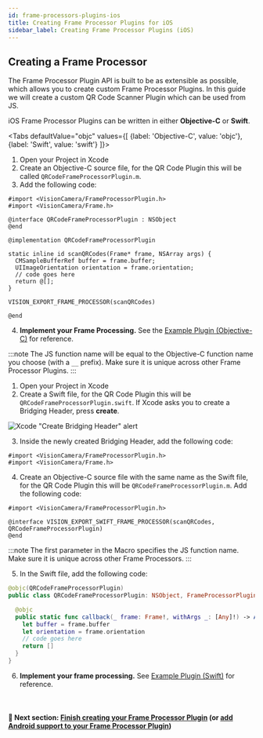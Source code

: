 ```yaml
---
id: frame-processors-plugins-ios
title: Creating Frame Processor Plugins for iOS
sidebar_label: Creating Frame Processor Plugins (iOS)
---
```



## Creating a Frame Processor

The Frame Processor Plugin API is built to be as extensible as possible, which allows you to create custom Frame Processor Plugins.
In this guide we will create a custom QR Code Scanner Plugin which can be used from JS.

iOS Frame Processor Plugins can be written in either **Objective-C** or **Swift**.


<Tabs
  defaultValue="objc"
  values={[
    {label: 'Objective-C', value: 'objc'},
    {label: 'Swift', value: 'swift'}
  ]}>
<TabItem value="objc">

1. Open your Project in Xcode
2. Create an Objective-C source file, for the QR Code Plugin this will be called `QRCodeFrameProcessorPlugin.m`.
3. Add the following code:

```objc {12}
#import <VisionCamera/FrameProcessorPlugin.h>
#import <VisionCamera/Frame.h>

@interface QRCodeFrameProcessorPlugin : NSObject
@end

@implementation QRCodeFrameProcessorPlugin

static inline id scanQRCodes(Frame* frame, NSArray args) {
  CMSampleBufferRef buffer = frame.buffer;
  UIImageOrientation orientation = frame.orientation;
  // code goes here
  return @[];
}

VISION_EXPORT_FRAME_PROCESSOR(scanQRCodes)

@end
```

4. **Implement your Frame Processing.** See the [Example Plugin (Objective-C)](https://github.com/mrousavy/react-native-vision-camera/blob/main/example/ios/Frame%20Processor%20Plugins/Example%20Plugin%20%28Objective%2DC%29) for reference.

:::note
The JS function name will be equal to the Objective-C function name you choose (with a `__` prefix). Make sure it is unique across other Frame Processor Plugins.
:::

</TabItem>
<TabItem value="swift">

1. Open your Project in Xcode
2. Create a Swift file, for the QR Code Plugin this will be `QRCodeFrameProcessorPlugin.swift`. If Xcode asks you to create a Bridging Header, press **create**.

![Xcode "Create Bridging Header" alert](https://docs-assets.developer.apple.com/published/7ebca7212c/2a065d1a-7e53-4907-a889-b7fa4f2206c9.png)

3. Inside the newly created Bridging Header, add the following code:

```objc
#import <VisionCamera/FrameProcessorPlugin.h>
#import <VisionCamera/Frame.h>
```

4. Create an Objective-C source file with the same name as the Swift file, for the QR Code Plugin this will be `QRCodeFrameProcessorPlugin.m`. Add the following code:

```objc
#import <VisionCamera/FrameProcessorPlugin.h>

@interface VISION_EXPORT_SWIFT_FRAME_PROCESSOR(scanQRCodes, QRCodeFrameProcessorPlugin)
@end
```

:::note
The first parameter in the Macro specifies the JS function name. Make sure it is unique across other Frame Processors.
:::

5. In the Swift file, add the following code:

```swift {8}
@objc(QRCodeFrameProcessorPlugin)
public class QRCodeFrameProcessorPlugin: NSObject, FrameProcessorPluginBase {

  @objc
  public static func callback(_ frame: Frame!, withArgs _: [Any]!) -> Any! {
    let buffer = frame.buffer
    let orientation = frame.orientation
    // code goes here
    return []
  }
}
```

6. **Implement your frame processing.** See [Example Plugin (Swift)](https://github.com/mrousavy/react-native-vision-camera/blob/main/example/ios/Frame%20Processor%20Plugins/Example%20Plugin%20%28Swift%29) for reference.


</TabItem>
</Tabs>

<br />

#### 🚀 Next section: [Finish creating your Frame Processor Plugin](frame-processors-plugins-final) (or [add Android support to your Frame Processor Plugin](frame-processors-plugins-android))
